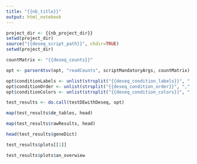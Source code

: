 ```yaml
---
title: "{{nb_title}}"
output: html_notebook
---
```


```r
project_dir <- {{nb_project_dir}}
setwd(project_dir)
source("{{deseq_script_path}}", chdir=TRUE)
setwd(project_dir)
```

```r
countMatrix <- "{{deseq_counts}}"

opt <- parser4tsv(opt, "readCounts", scriptMandatoryArgs, countMatrix)

opt$conditionLabels <- unlist(strsplit("{{deseq_condition_labels}}", ",", fixed=TRUE))
opt$conditionOrder <- unlist(strsplit("{{deseq_condition_order}}", ",", fixed=TRUE))
opt$conditionColors <- unlist(strsplit("{{deseq_condition_colors}}", ",", fixed=TRUE))
```

```r
test_results <- do.call(testDEwithDeseq, opt)
```

```r
map(test_results$de_tables, head)
```
```r
map(test_results$rawResults, head)
```

```r
head(test_results$geneDict)
```

```r
test_results$plots[[1]]
```

```r
test_results$plots$an_overwiew
```